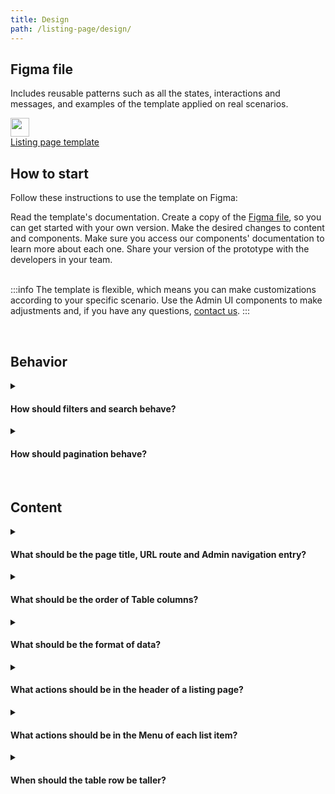 ```yaml
---
title: Design
path: /listing-page/design/
---
```




## Figma file

Includes reusable patterns such as all the states, interactions and messages, and examples of the template applied on real scenarios.

<div className={csx({ border: '$neutral', padding: '20px'})}>
  <Columns>
    <Column units={0.5}>
      <div className={csx({ padding: 1})}><a href="https://www.figma.com/file/nEoSg6f8uuwSslJhwS4AQT/Listing-Page-Template?node-id=492%3A216213"><img src="https://user-images.githubusercontent.com/77292838/190273217-c19158d0-f00c-4dda-9a03-42e124f85dc5.png" width="30em"></img></a></div>
    </Column>
    <Column units={10.5}>
      <div className={csx({ padding: 7 })}><a href="https://www.figma.com/file/nEoSg6f8uuwSslJhwS4AQT/Listing-Page-Template?node-id=492%3A216213" csx={{ float: 'left'}}>Listing page template</a></div>
    </Column>
    <Column units={1}>
      <div className={csx({ padding: 7 })}><a href="https://www.figma.com/file/nEoSg6f8uuwSslJhwS4AQT/Listing-Page-Template?node-id=492%3A216213"><IconArrowUpRight csx={{ float: 'right'}} /></a></div>
    </Column>
  </Columns>
</div>


## How to start

Follow these instructions to use the template on Figma:

<OrderedList>
  <OrderedListItem>
    Read the template's documentation.
  </OrderedListItem>
  <OrderedListItem>
    Create a copy of the <a href="https://www.figma.com/file/nEoSg6f8uuwSslJhwS4AQT/Listing-Page-Template?node-id=492%3A216213">Figma file</a>, so you can get started with your own version.
  </OrderedListItem>
  <OrderedListItem>
Make the desired changes to content and components. Make sure you access our components' documentation to learn more about each one.
  </OrderedListItem>
  <OrderedListItem>
    Share your version of the prototype with the developers in your team.
  </OrderedListItem>
</OrderedList>

<br />
<br />

:::info
The template is flexible, which means you can make customizations according to your specific scenario. Use the Admin UI components to make adjustments and, if you have any questions, [contact us](https://admin-ui.vercel.app/documentation/introduction/contact-us).
:::

<br />

## Behavior

<details>
  <summary><h4>How should filters and search behave?</h4></summary>
  <div>
    <ul>
        <li>Order filters by their usage but keep those with predefined values first.</li>
        <li>Support searching for all list properties that users expect, so as not to require instructions.</li>
        <li>Add query parameters, such as search query and sort order, to the URL so users can bookmark and share their view with others.</li>
        <li>Go to the the <a href="https://admin-ui.vercel.app/components/data-view">DataView</a> documentation for more details.</li>
    </ul>
  </div>
</details>

<details>
  <summary><h4>How should pagination behave?</h4></summary>
  <div>
    <ul>
      <li>Retrieve list items for the previous or next page starting from the set of items currently being viewed.</li>
      <li>Update list items only upon user action, such as changing the filters or pressing a refresh button.</li>
      <li>Go to the the <a href="https://admin-ui.vercel.app/components/data-view">DataView</a> documentation for more details.</li>
    </ul>
  </div>
</details>

<br />

## Content

<details>
  <summary><h4>What should be the page title, URL route and Admin navigation entry?</h4></summary>
  <div>
    <ul>
        <li>Include the name of the object that is being listed in the page title, URL route and Admin navigation entry.</li>
        <li>Use only nouns in the plural form and in title case, such as <em>Products</em> and <em>Orders</em>.</li>
        <li>Do not add a prefix, such as <em>All Products</em>, or a suffix, such as <em>Orders listing</em>.</li>
    </ul>
  </div>
</details>

<details>
  <summary><h4>What should be the order of Table columns?</h4></summary>
  <div>
    <ul>
        <li>Position properties that identify list items first, such as <em>Name</em> and <em>ID</em>.</li>
        <li>Position the Menu as the last column and immediately before it a tag with the item’s status, when it exists.</li>
    </ul>
  </div>
</details>

<details>
  <summary><h4>What should be the format of data?</h4></summary>
    <p>Dates and values should be in the most common format according to each location. Go to the <a href="https://admin-ui.vercel.app/components/table">Table documentation</a> to learn more about our patterns.</p>
</details>

<details>
  <summary><h4>What actions should be in the header of a listing page?</h4></summary>
  <div>
    <ul>
        <li>Lists of objects should include a primary action to create items with the name of the listed object, such as <em>Create product</em>.</li>
        <li>Lists of records should not include any actions in their header.</li>
    </ul>
  </div>
</details>

<details>
  <summary><h4>What actions should be in the Menu of each list item?</h4></summary>
  <div>
    <p>The <a href="https://admin-ui.vercel.app/components/table">Menu</a> should include actions related to the list item globally, also present in the header of its internal page, such as <em>Duplicate</em> and <em>Export</em>. It should also include a copy button next to frequently copied data.</p>
  </div>
</details>


<details>
  <summary><h4>When should the table row be taller?</h4></summary>
  <div>
    <p>The table row height should only be taller when there is content that occupies the additional space. It is not recommended to customize the table row height for aesthetic and standardization reasons.</p>
  </div>
</details>
